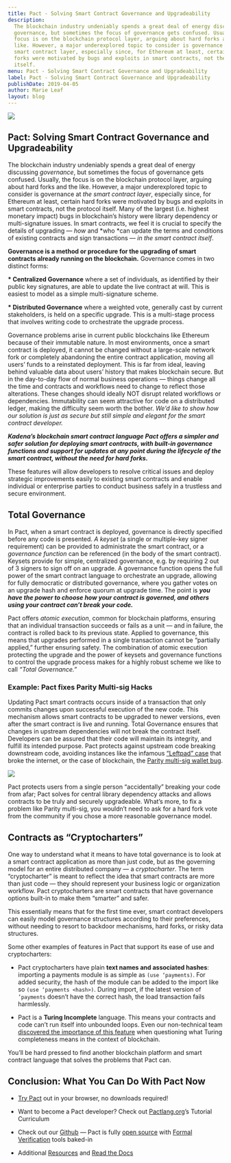 ```yaml
---
title: Pact - Solving Smart Contract Governance and Upgradeability
description:
  The blockchain industry undeniably spends a great deal of energy discussing
  governance, but sometimes the focus of governance gets confused. Usually, the
  focus is on the blockchain protocol layer, arguing about hard forks and the
  like. However, a major underexplored topic to consider is governance at the
  smart contract layer, especially since, for Ethereum at least, certain hard
  forks were motivated by bugs and exploits in smart contracts, not the protocol
  itself.
menu: Pact - Solving Smart Contract Governance and Upgradeability
label: Pact - Solving Smart Contract Governance and Upgradeability
publishDate: 2019-04-05
author: Marie Leaf
layout: blog
---
```


![](/assets/blog/1_NOwRG03NfMqyaqGrmdPfKg.webp)

## Pact: Solving Smart Contract Governance and Upgradeability

The blockchain industry undeniably spends a great deal of energy discussing
_governance_, but sometimes the focus of governance gets confused. Usually, the
focus is on the blockchain protocol layer, arguing about hard forks and the
like. However, a major underexplored topic to consider is governance at _the
smart contract layer_, especially since, for Ethereum at least, certain hard
forks were motivated by bugs and exploits in smart contracts, not the protocol
itself. Many of the largest (i.e. highest monetary impact) bugs in blockchain’s
history were library dependency or multi-signature issues. In smart contracts,
we feel it is crucial to specify the details of upgrading — _how_ and *who *can
update the terms and conditions of existing contracts and sign transactions —
_in the smart contract itself_.

**Governance is a method or procedure for the upgrading of smart contracts
already running on the blockchain.** Governance comes in two distinct forms:

**\* Centralized Governance** where a set of individuals, as identified by their
public key signatures, are able to update the live contract at will. This is
easiest to model as a simple multi-signature scheme.

**\* Distributed Governance** where a weighted vote, generally cast by current
stakeholders, is held on a specific upgrade. This is a multi-stage process that
involves writing code to orchestrate the upgrade process.

Governance problems arise in current public blockchains like Ethereum because of
their immutable nature. In most environments, once a smart contract is deployed,
it cannot be changed without a large-scale network fork or completely abandoning
the entire contract application, moving all users’ funds to a reinstated
deployment. This is far from ideal, leaving behind valuable data about users’
history that makes blockchain secure. But in the day-to-day flow of normal
business operations — things change all the time and contracts and workflows
need to change to reflect those alterations. These changes should ideally NOT
disrupt related workflows or dependencies. Immutability can seem attractive for
code on a distributed ledger, making the difficulty seem worth the bother. _We’d
like to show how our solution is just as secure but still simple and elegant for
the smart contract developer._

**_Kadena’s blockchain smart contract language Pact offers a simpler and safer
solution for deploying smart contracts, with built-in governance functions and
support for updates at any point during the lifecycle of the smart contract,
without the need for hard forks._**

These features will allow developers to resolve critical issues and deploy
strategic improvements easily to existing smart contracts and enable individual
or enterprise parties to conduct business safely in a trustless and secure
environment.

## Total Governance

In Pact, when a smart contract is deployed, governance is directly specified
before any code is presented. _A keyset_ (a single or multiple-key signer
requirement) can be provided to administrate the smart contract, or a
_governance function_ can be referenced (in the body of the smart contract).
Keysets provide for simple, centralized governance, e.g. by requiring 2 out of 3
signers to sign off on an upgrade. A governance function opens the full power of
the smart contract language to orchestrate an upgrade, allowing for fully
democratic or distributed governance, where you gather votes on an upgrade hash
and enforce quorum at upgrade time. The point is **_you have the power to choose
how your contract is governed, and others using your contract can’t break your
code._**

Pact offers _atomic execution_, common for blockchain platforms, ensuring that
an individual transaction succeeds or fails as a unit — and in failure, the
contract is rolled back to its previous state. Applied to governance, this means
that upgrades performed in a single transaction cannot be “partially applied,”
further ensuring safety. The combination of atomic execution protecting the
upgrade and the power of keysets and governance functions to control the upgrade
process makes for a highly robust scheme we like to call _“Total Governance.”_

### Example: Pact fixes Parity Multi-sig Hacks

Updating Pact smart contracts occurs inside of a transaction that only commits
changes upon successful execution of the new code. This mechanism allows smart
contracts to be upgraded to newer versions, even after the smart contract is
live and running. Total Governance ensures that changes in upstream dependencies
will not break the contract itself. Developers can be assured that their code
will maintain its integrity, and fulfill its intended purpose. Pact protects
against upstream code breaking downstream code, avoiding instances like the
infamous
[“Leftpad” case](https://medium.com/kadena-io/pact-2-4-is-out-dd88a3e7ca31) that
broke the internet, or the case of blockchain, the
[Parity multi-sig wallet bug](https://www.ccn.com/i-accidentally-killed-it-parity-wallet-bug-locks-150-million-in-ether/).

![](/assets/blog/0_NwHvTACo-YPamdsJ.png)

Pact protects users from a single person “accidentally” breaking your code from
afar; Pact solves for central library dependency attacks and allows contracts to
be truly and securely upgradeable. What’s more, to fix a problem like Parity
multi-sig, you wouldn’t need to ask for a hard fork vote from the community if
you chose a more reasonable governance model.

## Contracts as “Cryptocharters”

One way to understand what it means to have total governance is to look at a
smart contract application as more than just code, but as the governing model
for an entire distributed company — a _cryptocharter_. The term “cryptocharter”
is meant to reflect the idea that smart contracts are more than just code — they
should represent your business logic or organization workflow. Pact
cryptocharters are smart contracts that have governance options built-in to make
them “smarter” and safer.

This essentially means that for the first time ever, smart contract developers
can easily model governance structures according to their preferences, without
needing to resort to backdoor mechanisms, hard forks, or risky data structures.

Some other examples of features in Pact that support its ease of use and
cryptocharters:

- Pact cryptocharters have plain **text names and associated hashes**: importing
  a payments module is as simple as `(use ‘payments)`. For added security, the
  hash of the module can be added to the import like so
  `(use ‘payments <hash>)`. During import, if the latest version of `’payments`
  doesn’t have the correct hash, the load transaction fails harmlessly.

- Pact is a **Turing Incomplete** language. This means your contracts and code
  can’t run itself into unbounded loops. Even our non-technical team
  [discovered the importance of this feature](https://medium.com/kadena-io/turing-completeness-and-smart-contract-security-67e4c41704c)
  when questioning what Turing completeness means in the context of blockchain.

You’ll be hard pressed to find another blockchain platform and smart contract
language that solves the problems that Pact can.

## Conclusion: What You Can Do With Pact Now

- [Try Pact](http://pact.kadena.io) out in your browser, no downloads required!

- Want to become a Pact developer? Check out
  [Pactlang.org](https://pactlang.org/)’s Tutorial Curriculum

- Check out our [Github](https://github.com/kadena-io/pact) — Pact is fully
  [open source](https://medium.com/kadena-io/https-medium-com-kadena-io-why-we-open-sourced-our-blockchains-smart-contract-language-fe143c6c4df)
  with
  [Formal Verification](https://medium.com/kadena-io/pact-formal-verification-for-blockchain-smart-contracts-done-right-889058bd8c3f)
  tools baked-in

- Additional [Resources](https://kadena.io/resources/) and
  [Read the Docs](https://pact-language.readthedocs.io/en/latest/)
